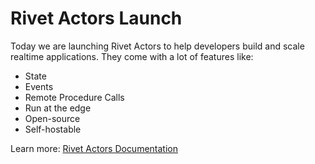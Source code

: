 
# Rivet Actors Launch

Today we are launching Rivet Actors to help developers build and scale realtime applications. They come with a lot of features like:
- State
- Events
- Remote Procedure Calls
- Run at the edge
- Open-source
- Self-hostable

Learn more: [Rivet Actors Documentation](https://rivet.dev/docs/actors)


